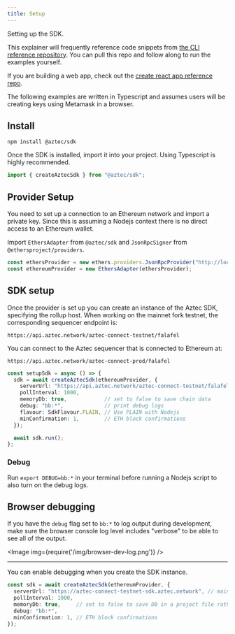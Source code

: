 ```yaml
---
title: Setup
---
```


Setting up the SDK.

This explainer will frequently reference code snippets from 
[the CLI reference repository](https://github.com/critesjosh/azteccli). You can pull this repo and follow along to run the examples yourself.

If you are building a web app, check out the [create react app reference repo](https://github.com/joss-aztec/cra4-aztec-sdk-starter).

The following examples are written in Typescript and assumes users will be creating keys using Metamask in a browser.

## Install

```shell
npm install @aztec/sdk
```

Once the SDK is installed, import it into your project. Using Typescript is highly recommended.

```ts
import { createAztecSdk } from "@aztec/sdk";
```

## Provider Setup

You need to set up a connection to an Ethereum network and import a private key. Since this is assuming a Nodejs context there is no direct access to an Ethereum wallet.

Import `EthersAdapter` from `@aztec/sdk` and `JsonRpcSigner` from `@ethersproject/providers`.

```ts title="/src/latest/index.ts"
const ethersProvider = new ethers.providers.JsonRpcProvider("http://localhost:24012/rpc") // local connection to metamask
const ethereumProvider = new EthersAdapter(ethersProvider);
```

## SDK setup

Once the provider is set up you can create an instance of the Aztec SDK, specifying the rollup host. When working on the mainnet fork testnet, the corresponding sequencer endpoint is:

```shell
https://api.aztec.network/aztec-connect-testnet/falafel
```

You can connect to the Aztec sequencer that is connected to Ethereum at:

```shell
https://api.aztec.network/aztec-connect-prod/falafel
```

```ts title="/src/base.ts"
const setupSdk = async () => {
  sdk = await createAztecSdk(ethereumProvider, {
    serverUrl: "https://api.aztec.network/aztec-connect-testnet/falafel", // testnet
    pollInterval: 1000,
    memoryDb: true,            // set to false to save chain data
    debug: "bb:*",             // print debug logs
    flavour: SdkFlavour.PLAIN, // Use PLAIN with Nodejs
    minConfirmation: 1,        // ETH block confirmations
  });

  await sdk.run();
};
```

### Debug

Run `export DEBUG=bb:*` in your terminal before running a Nodejs script to also turn on the debug logs.

## Browser debugging

If you have the `debug` flag set to `bb:*` to log output during development, make sure the browser console log level includes "verbose" to be able to see all of the output.

<Image img={require('/img/browser-dev-log.png')} />

---

You can enable debugging when you create the SDK instance.

```ts
const sdk = await createAztecSdk(ethereumProvider, {
  serverUrl: "https://aztec-connect-testnet-sdk.aztec.network", // mainnet fork testnet
  pollInterval: 1000,
  memoryDb: true,     // set to false to save DB in a project file rather than memory
  debug: "bb:*",
  minConfirmation: 1, // ETH block confirmations
});
```
